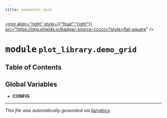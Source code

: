 ```yaml
---
title: connector_test
---
```


<a href="https://github.com/drothermel/%24%7BREPO%7D/blob/main/src/connector_test/plot_library/demo_grid.py"><img align="right" style={{"float":"right"}} src="https://img.shields.io/badge/-source-cccccc?style=flat-square" /></a>

# <kbd>module</kbd> `plot_library.demo_grid`



## Table of Contents



**Global Variables**
---------------
- **CONFIG**




---

_This file was automatically generated via [lazydocs](https://github.com/ml-tooling/lazydocs)._
